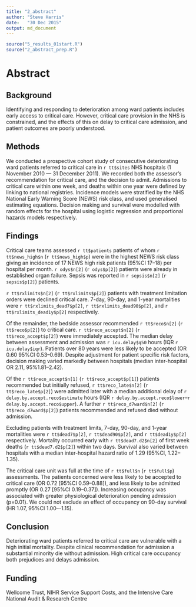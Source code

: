 ```yaml
---
title: "2_abstract"
author: "Steve Harris"
date:	"30 Dec 2015"
output: md_document
---
```

```r
source("5_results_01start.R")
source("2_abstract_prep.R")
```
# Abstract

## Background

Identifying and responding to deterioration among ward patients includes early access to critical care. However, critical care provision in the NHS is constrained, and the effects of this on delay to critical care admission, and patient outcomes are poorly understood.

## Methods

We conducted a prospective cohort study of consecutive deteriorating ward patients referred to critical care in `r tt$sites` NHS hospitals (1 November 2010 --- 31 December 2011). We recorded both the assessor's recommendation for critical care, and the decision to admit. Admissions to critical care within one week, and deaths within one year were defined by linking to national registries. Incidence models were stratified by the NHS National Early Warning Score (NEWS) risk class, and used generalised estimating equations. Decision making and survival were modelled with random effects for the hospital using logistic regression and proportional hazards models respectively. 

## Findings

Critical care teams assessed `r tt$patients` patients of whom `r tt$news_high$n` (`r tt$news_high$p`) were in the highest NEWS risk class giving an incidence of 17 NEWS high risk patients (95\%CI 17--18) per hospital per month. `r odys$n[2]` (`r odys$p[2]`) patients were already in established organ failure. Sepsis was reported in `r sepsis$n[2]` (`r sepsis$p[2]`) patients.

`r tt$rxlimits$n[2]` (`r tt$rxlimits$p[2]`) patients with treatment limitation orders were declined critical care. 7-day, 90-day, and 1-year mortalities were `r tt$rxlimits_dead7$p[2]`, `r tt$rxlimits_dead90$p[2]`, and `r tt$rxlimits_dead1y$p[2]` respectively.

Of the remainder, the bedside assessor recommended `r tt$reco$n[2]` (`r tt$reco$p[2]`) to critical care. `r tt$reco_accept$n[2]` (`r tt$reco_accept$p[2]`) were immediately accepted. The median delay between assessment and admission was `r icu.delay$q50` hours (IQR `r icu.delay$iqr`).  Patients over 80 years were less likely to be accepted (OR 0.60 95\%CI 0.53--0.69). Despite adjustment for patient specific risk factors, decision making varied markedly between hospitals (median inter-hospital OR 2.11, 95\%1.81--2.42).

Of the `r tt$reco_accept$n[1]` (`r tt$reco_accept$p[1]`) patients recommended but initially refused, `r tt$reco_late$n[2]` (`r tt$reco_late$p[2]`) were admitted later with a median additional delay of `r delay.by.accept.reco$estimate` hours (IQR `r delay.by.accept.reco$lower`--`r delay.by.accept.reco$upper`). A further `r tt$reco_d7ward$n[2]` (`r  tt$reco_d7ward$p[2]`) patients recommended and refused died without admission.

Excluding patients with treatment limits, 7-day, 90-day, and 1-year mortalities were `r tt$dead7$p[2]`, `r tt$dead90$p[2]`, and `r tt$dead1y$p[2]` respectively. Mortality occurred early with `r tt$dead7.d2$n[2]` of first week deaths (`r tt$dead7.d2$p[2]`) within two days. Survival also varied between hospitals with a median inter-hospital hazard ratio of 1.29 (95%CI, 1.22--1.35).

The critical care unit was full at the time of `r tt$full$n` (`r tt$full$p`) assessments. The patients concerned were less likely to be accepted to critical care (OR 0.72 [95%CI 0.59--0.88]), and less likely to be admitted promptly (OR 0.27 [95%CI 0.19--0.37]). Increasing occupancy was associated with greater physiological deterioration pending admission (p=0.01). We could not exclude an effect of occupancy on 90-day survival (HR 1.07, 95%CI 1.00–-1.15).

## Conclusion

Deteriorating ward patients referred to critical care are vulnerable with a high initial mortality. Despite clinical recommendation for admission a substantial minority die without admission. High critical care occupancy both prejudices and delays admission.

## Funding

Wellcome Trust, NIHR Service Support Costs, and the Intensive Care National Audit & Research Centre

